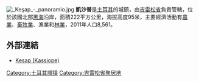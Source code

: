 [[Image:_Keşap_-_panoramio.jpg|thumb]]	
'''凱沙普'''是[[土耳其|土耳其]]的城鎮，由[[吉雷松省|吉雷松省]]負責管轄，位於該國北部[[黑海|黑海]]沿岸，面積222平方公里，海拔高度95米，主要經濟活動有[[農業|農業]]、[[畜牧業|畜牧業]]、漁業和[[林業|林業]]，2011年人口8,561。

==外部連結==
*[http://pontosworld.com/index.php?option=com_content&task=view&id=1258&Itemid=90 Kesap (Kassiope)]{{Wayback|url=http://pontosworld.com/index.php?option=com_content&task=view&id=1258&Itemid=90 |date=20110219013226 }}

{{Turkey-geo-stub}}
[[Category:土耳其城镇|Category:土耳其城镇]]
[[Category:吉雷松省聚居地|Category:吉雷松省聚居地]]